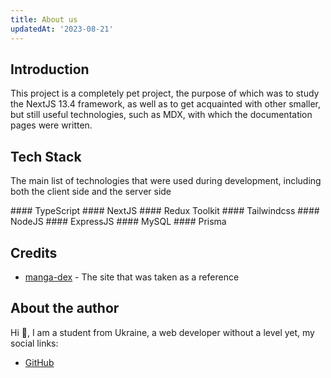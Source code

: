 ```yaml
---
title: About us
updatedAt: '2023-08-21'
---
```


## Introduction

This project is a completely pet project, the purpose of which was to study the NextJS 13.4 framework, as well as to get acquainted with other smaller, but still useful technologies, such as MDX, with which the documentation pages were written.

## Tech Stack

The main list of technologies that were used during development, including both the client side and the server side

<div className='grid grid-cols-2 gap-4'>
  <Card href='https://www.typescriptlang.org/'> 
    #### TypeScript 
  </Card>
  <Card href='https://nextjs.org/'>
    #### NextJS
  </Card>
  <Card href='https://redux-toolkit.js.org/'>
    #### Redux Toolkit
  </Card>
  <Card href='https://tailwindcss.com/'>
    #### Tailwindcss
  </Card>
  <Card href='https://nodejs.org/en'>
    #### NodeJS
  </Card>
  <Card href='https://expressjs.com/'>
    #### ExpressJS
  </Card>
  <Card href='https://www.mysql.com/'>
    #### MySQL
  </Card>
  <Card href='https://www.prisma.io/'>
    #### Prisma
  </Card>
</div>

## Credits

- [manga-dex](https://mangadex.org/) - The site that was taken as a reference

## About the author

Hi 👋, I am a student from Ukraine, a web developer without a level yet, my social links:

- [GitHub](https://github.com/EDMIGHT)
